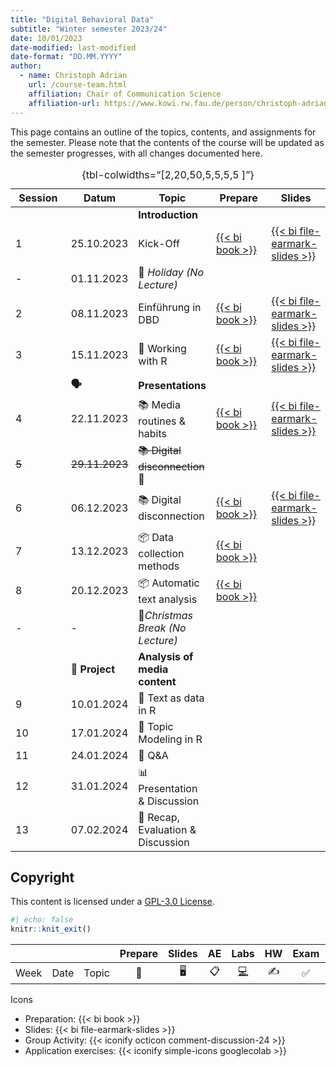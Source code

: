```yaml
---
title: "Digital Behavioral Data"
subtitle: "Winter semester 2023/24"
date: 10/01/2023
date-modified: last-modified
date-format: "DD.MM.YYYY"
author: 
  - name: Christoph Adrian 
    url: /course-team.html
    affiliation: Chair of Communication Science
    affiliation-url: https://www.kowi.rw.fau.de/person/christoph-adrian/
---
```


::: callout-note
This page contains an outline of the topics, contents, and assignments for the semester. Please note that the contents of the course will be updated as the semester progresses, with all changes documented here.
:::

<!-- FIXME Add column with link to exercises / group activities -->

| Session | Datum          | Topic                             | Prepare                                                                            | Slides                                                                                                        |
|---------------|---------------|---------------|---------------|---------------|
|         |                | **Introduction**                  |                                                                                    |                                                                                                               |
| 1       | 25.10.2023     | Kick-Off                          | [{{< bi book >}}](/sessions/session-01.html "Session 01"){aria-label="Session 01"} | [{{< bi file-earmark-slides >}}](/slides/slides-01.html "Slides: Session 01"){aria-label="Slides Session 01"} |
| \-      | 01.11.2023     | 🎃 *Holiday (No Lecture)*         |                                                                                    |                                                                                                               |
| 2       | 08.11.2023     | Einführung in DBD                 | [{{< bi book >}}](/sessions/session-02.html "Session 02"){aria-label="Session 02"} | [{{< bi file-earmark-slides >}}](/slides/slides-02.html "Slides: Session 02"){aria-label="Slides Session 02"} |
| 3       | 15.11.2023     | 🔨 Working with R                 | [{{< bi book >}}](/sessions/session-03.html "Session 03"){aria-label="Session 03"} | [{{< bi file-earmark-slides >}}](/slides/slides-03.html "Slides: Session 03"){aria-label="Slides Session 03"} |
|         | **🗣️**         | **Presentations**                 |                                                                                    |                                                                                                               |
| 4       | 22.11.2023     | 📚 Media routines & habits        | [{{< bi book >}}](/sessions/session-04.html "Session 04"){aria-label="Session 04"} | [{{< bi file-earmark-slides >}}](/slides/slides-04.html "Slides: Session 04"){aria-label="Slides Session 04"} |
| ~~5~~   | ~~29.11.2023~~ | ~~📚 Digital disconnection~~ 🤒   |                                                                                    |                                                                                                               |
| 6       | 06.12.2023     | 📚 Digital disconnection          | [{{< bi book >}}](/sessions/session-06.html "Session 05"){aria-label="Session 06"} | [{{< bi file-earmark-slides >}}](/slides/slides-06.html "Slides: Session 06"){aria-label="Slides Session 06"} |
| 7       | 13.12.2023     | 📦 Data collection methods        | [{{< bi book >}}](/sessions/session-07.html "Session 06"){aria-label="Session 07"} |                                                                                                               |
| 8       | 20.12.2023     | 📦 Automatic text analysis        | [{{< bi book >}}](/sessions/session-08.html "Session 07"){aria-label="Session 08"} |                                                                                                               |
| \-      | \-             | 🎄*Christmas Break (No Lecture)*  |                                                                                    |                                                                                                               |
|         | 📂 **Project** | **Analysis of media content**     |                                                                                    |                                                                                                               |
| 9       | 10.01.2024     | 🔨 Text as data in R              |                                                                                    |                                                                                                               |
| 10      | 17.01.2024     | 🔨 Topic Modeling in R            |                                                                                    |                                                                                                               |
| 11      | 24.01.2024     | 🔨 Q&A                            |                                                                                    |                                                                                                               |
| 12      | 31.01.2024     | 📊 Presentation & Discussion      |                                                                                    |                                                                                                               |
| 13      | 07.02.2024     | 🏁 Recap, Evaluation & Discussion |                                                                                    |                                                                                                               |

: {tbl-colwidths="\[2,20,50,5,5,5,5 \]"}

## Copyright

This content is licensed under a [GPL-3.0 License](https://www.gnu.org/licenses/gpl-3.0.en.html).

```r
#| echo: false
knitr::knit_exit()
```

|      |      |       | Prepare | Slides | AE  |                                                    Labs                                                    | HW  | Exam | Project |
|--------|--------|--------|:------:|:------:|:------:|:------:|:------:|:------:|:------:|
| Week | Date | Topic |   📖    |   🖥️   | 📋  | [💻](https://sakai.duke.edu/samigo-app/servlet/Login?id=6fa7ebf3-01af-42a6-91ba-3e813d3901221641094171786) | ✍️  |  ✅  |   📂    |

Icons

-   Preparation: {{< bi book >}}
-   Slides: {{< bi file-earmark-slides >}}
-   Group Activity: {{< iconify octicon comment-discussion-24 >}}
-   Application exercises: {{< iconify simple-icons googlecolab >}}

